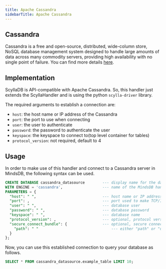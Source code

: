 ```yaml
---
title: Apache Cassandra
sidebarTitle: Apache Cassandra
---
```


## Cassandra

Cassandra is a free and open-source, distributed, wide-column store, NoSQL database management system designed to handle large amounts of data across many commodity servers, providing high availability with no single point of failure. You can find more details [here](https://cassandra.apache.org/_/index.html).

## Implementation

ScyllaDB is API-compatible with Apache Cassandra. So, this handler just extends the ScyllaHandler and is using the python `scylla-driver` library.

The required arguments to establish a connection are:

* `host`: the host name or IP address of the Cassandra 
* `port`: the port to use when connecting 
* `user`: the user to authenticate 
* `password`: the password to authenticate the user
* `keyspace`: the keyspace to connect to(top level container for tables)
* `protocol_version`: not required, default to 4

## Usage

In order to make use of this handler and connect to a Cassandra server in MindsDB, the following syntax can be used.

```sql
CREATE DATABASE cassandra_datasource        --- display name for the database
WITH ENGINE = 'cassandra',                  --- name of the MindsDB handler
PARAMETERS = {
  "host": " ",                              --- host name or IP address
  "port": ,                                 --- port used to make TCP/IP connection
  "user": " ",                              --- database user
  "password": " ",                          --- database password
  "keyspace": " ",                          --- database name
  "protocol_version": ,                     --- optional, protocol version (defaults to 4 if left blank)
  "secure_connect_bundle": {                --- optional, secure connect bundle file
    "path": " "                                 --- either "path" or "url"
  }
};
```

Now, you can use this established connection to query your database as follows.

```sql
SELECT * FROM cassandra_datasource.example_table LIMIT 10;
```
